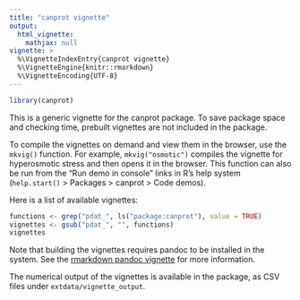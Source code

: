 ```yaml
---
title: "canprot vignette"
output:
  html_vignette:
    mathjax: null
vignette: >
  %\VignetteIndexEntry{canprot vignette}
  %\VignetteEngine{knitr::rmarkdown}
  %\VignetteEncoding{UTF-8}
---
```


```r
library(canprot)
```

This is a generic vignette for the canprot package.
To save package space and checking time, prebuilt vignettes are not included in the package.

To compile the vignettes on demand and view them in the browser, use the `mkvig()` function.
For example, `mkvig("osmotic")` compiles the vignette for hyperosmotic stress and then opens it in the browser.
This function can also be run from the "Run demo in console" links in R's help system (`help.start()` > Packages > canprot > Code demos).

Here is a list of available vignettes:
```r
functions <- grep("pdat_", ls("package:canprot"), value = TRUE)
vignettes <- gsub("pdat_", "", functions)
vignettes
```

Note that building the vignettes requires pandoc to be installed in the system.
See the [rmarkdown pandoc vignette](../../rmarkdown/doc/pandoc.html) for more information.

The numerical output of the vignettes is available in the package, as CSV files under `extdata/vignette_output`.
